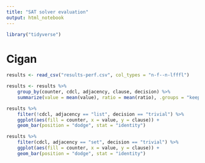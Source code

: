```yaml
---
title: "SAT solver evaluation"
output: html_notebook
---
```


```r
library("tidyverse")
```

# Cigan

```r
results <- read_csv("results-perf.csv", col_types = "n-f--n-lfffl")

results <- results %>%
    group_by(counter, cdcl, adjacency, clause, decision) %>%
    summarize(value = mean(value), ratio = mean(ratio), .groups = "keep")

results %>%
    filter(!cdcl, adjacency == "list", decision == "trivial") %>%
    ggplot(aes(fill = counter, x = value, y = clause)) + 
    geom_bar(position = "dodge", stat = "identity")

results %>%
    filter(cdcl, adjacency == "set", decision == "trivial") %>%
    ggplot(aes(fill = counter, x = value, y = clause)) + 
    geom_bar(position = "dodge", stat = "identity")
```
